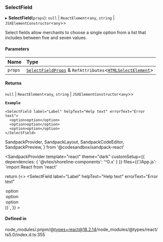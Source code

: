 ### SelectField

▸ **SelectField**(`props`): `null` \| `ReactElement`\<`any`, `string` \| `JSXElementConstructor`\<`any`\>\>

Select fields allow merchants to choose a single option from a list
that includes between five and seven values.

#### Parameters

| Name    | Type                                                                                                                                                             |
| :------ | :--------------------------------------------------------------------------------------------------------------------------------------------------------------- |
| `props` | [`SelectFieldProps`](/components/select-field/props.md) & `RefAttributes`\<[`HTMLSelectElement`](https://developer.mozilla.org/docs/Web/API/HTMLSelectElement)\> |

#### Returns

`null` \| `ReactElement`\<`any`, `string` \| `JSXElementConstructor`\<`any`\>\>

**`Example`**

```tsx copy showLineNumbers filename="example.tsx"
<SelectField label="Label" helpText="Help text" errorText="Error text">
  <option>option</option>
  <option>option</option>
  <option>option</option>
</SelectField>
```

SandpackProvider,
SandpackLayout,
SandpackCodeEditor,
SandpackPreview,
} from '@codesandbox/sandpack-react'

<SandpackProvider
template="react"
theme="dark"
customSetup={{ dependencies: { '@vtex/shoreline-components': '^0.x' } }}
files={{'/App.js': `import React from 'react'

return (<>
<SelectField
label="Label"
helpText="Help text"
errorText="Error text"

>

  <option>option</option>
  <option>option</option>
  <option>option</option>
</SelectField>
</>
)}`,
    }}
  >
    <SandpackLayout>
      <SandpackCodeEditor />
      <SandpackPreview />
    </SandpackLayout>
  </SandpackProvider>

#### Defined in

node_modules/.pnpm/@types+react@18.2.14/node_modules/@types/react/ts5.0/index.d.ts:355
